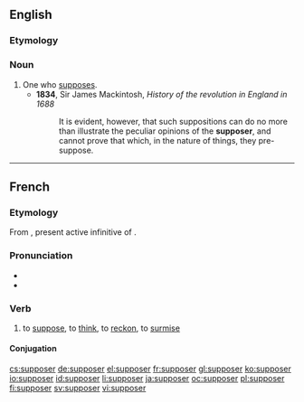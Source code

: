 ==English==

===Etymology===
{{suffix|suppose|er}}

===Noun===
{{en-noun}}

# One who [[suppose]]s.
#* '''1834''', Sir James Mackintosh, ''History of the revolution in England in 1688''
#*: It is evident, however, that such suppositions can do no more than illustrate the peculiar opinions of the '''supposer''', and cannot prove that which, in the nature of things, they pre-suppose.

----

==French==

===Etymology===
From {{etyl|la|fr}} {{term|supponere|suppōnere|lang=la}}, present active infinitive of {{term|suppono|suppōnō|lang=la}}.

===Pronunciation===
* {{IPA|/sy.po.ze/|lang=fr}}
* {{audio|Fr-supposer.ogg|Audio}}

===Verb===
{{fr-verb}}

# to [[suppose]], to [[think]], to [[reckon]], to [[surmise]]

====Conjugation====
{{fr-conj-er|suppos|avoir}}

[[cs:supposer]]
[[de:supposer]]
[[el:supposer]]
[[fr:supposer]]
[[gl:supposer]]
[[ko:supposer]]
[[io:supposer]]
[[id:supposer]]
[[li:supposer]]
[[ja:supposer]]
[[oc:supposer]]
[[pl:supposer]]
[[fi:supposer]]
[[sv:supposer]]
[[vi:supposer]]
